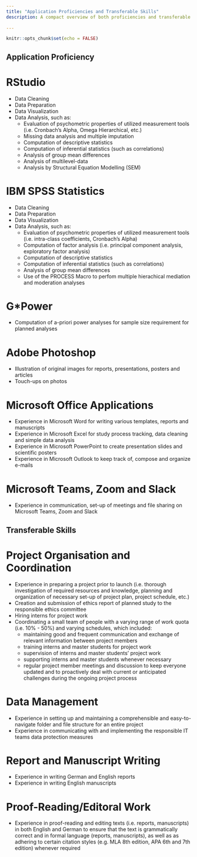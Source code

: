 ```yaml
---
title: "Application Proficiencies and Transferable Skills"
description: A compact overview of both proficiencies and transferable skills in the use of specific applications that I have used in past or current employment/volunteer work. 
  
---
```


```r
knitr::opts_chunk$set(echo = FALSE)
```

Application Proficiency
---

# RStudio

- Data Cleaning
- Data Preparation
- Data Visualization
- Data Analysis, such as:
  - Evaluation of psychometric properties of utilized measurement tools (i.e. Cronbach's Alpha, Omega Hierarchical, etc.)
  - Missing data analysis and multiple imputation
  - Computation of descriptive statistics
  - Computation of inferential statistics (such as correlations)
  - Analysis of group mean differences 
  - Analysis of multilevel-data 
  - Analysis by Structural Equation Modelling (SEM)

# IBM SPSS Statistics

- Data Cleaning
- Data Preparation
- Data Visualization
- Data Analysis, such as:
  - Evaluation of psychometric properties of utilized measurement tools (i.e. intra-class coefficients, Cronbach's Alpha)
  - Computation of factor analysis (i.e. principal component analysis, exploratory factor analysis)
  - Computation of descriptive statistics
  - Computation of inferential statistics (such as correlations)
  - Analysis of group mean differences 
  - Use of the PROCESS Macro to perfom multiple hierachical mediation and moderation analyses

# G*Power

- Computation of a-priori power analyses for sample size requirement for planned analyses 

# Adobe Photoshop

- Illustration of original images for reports, presentations, posters and articles
- Touch-ups on photos

# Microsoft Office Applications

- Experience in Microsoft Word for writing various templates, reports and manuscripts
- Experience in Microsoft Excel for study process tracking, data cleaning and simple data analysis
- Experience in Microsoft PowerPoint to create presentation slides and scientific posters
- Experience in Microsoft Outlook to keep track of, compose and organize e-mails

# Microsoft Teams, Zoom and Slack

- Experience in communication, set-up of meetings and file sharing on Microsoft Teams, Zoom and Slack


Transferable Skills
---

# Project Organisation and Coordination

- Experience in preparing a project prior to launch (i.e. thorough investigation of required resources and knowledge, planning and organization of necessary set-up of project plan, project schedule, etc.)
- Creation and submission of ethics report of planned study to the responsible ethics committee
- Hiring interns for project work
- Coordinating a small team of people with a varying range of work quota (i.e. 10% - 50%) and varying schedules, which included:
    - maintaining good and frequent communication and exchange of relevant information between project members
    - training interns and master students for project work
    - supervision of interns and master students' project work
    - supporting interns and master students whenever necessary 
    - regular project member meetings and discussion to keep everyone updated and to proactively deal with current or anticipated challenges during the ongoing project process 
    

# Data Management

- Experience in setting up and maintaining a comprehensible and easy-to-navigate folder and file structure for an entire project
- Experience in communicating with and implementing the responsible IT teams data protection measures

# Report and Manuscript Writing

- Experience in writing German and English reports
- Experience in writing English manuscripts

# Proof-Reading/Editoral Work

- Experience in proof-reading and editing texts (i.e. reports, manuscripts) in both English and German to ensure that the text is grammatically correct and in formal language (reports, manuscripts), as well as as adhering to certain citation styles (e.g. MLA 8th edition, APA 6th and 7th edition) whenever required 
